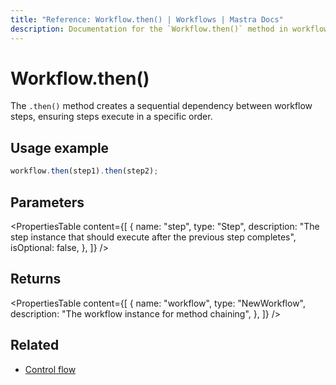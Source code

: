```yaml
---
title: "Reference: Workflow.then() | Workflows | Mastra Docs"
description: Documentation for the `Workflow.then()` method in workflows, which creates sequential dependencies between steps.
---
```


# Workflow.then()

The `.then()` method creates a sequential dependency between workflow steps, ensuring steps execute in a specific order.

## Usage example

```typescript showLineNumbers copy
workflow.then(step1).then(step2);
```

## Parameters

<PropertiesTable
  content={[
    {
      name: "step",
      type: "Step",
      description:
        "The step instance that should execute after the previous step completes",
      isOptional: false,
    },
  ]}
/>

## Returns

<PropertiesTable
  content={[
    {
      name: "workflow",
      type: "NewWorkflow",
      description: "The workflow instance for method chaining",
    },
  ]}
/>

## Related

- [Control flow](../../docs/workflows/control-flow.mdx)
